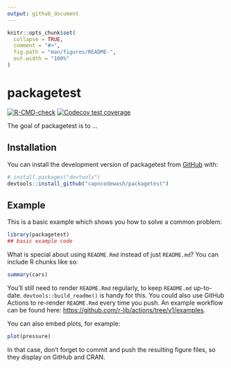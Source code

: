 ```yaml
---
output: github_document
---
```


<!-- README.md is generated from README.Rmd. Please edit that file -->

```r
knitr::opts_chunk$set(
  collapse = TRUE,
  comment = "#>",
  fig.path = "man/figures/README-",
  out.width = "100%"
)
```

# packagetest

<!-- badges: start -->
[![R-CMD-check](https://github.com/capncodewash/packagetest/workflows/R-CMD-check/badge.svg)](https://github.com/capncodewash/packagetest/actions)
[![Codecov test coverage](https://codecov.io/gh/capncodewash/packagetest/branch/main/graph/badge.svg)](https://app.codecov.io/gh/capncodewash/packagetest?branch=main)
<!-- badges: end -->

The goal of packagetest is to ...

## Installation

You can install the development version of packagetest from [GitHub](https://github.com/) with:

``` r
# install.packages("devtools")
devtools::install_github("capncodewash/packagetest")
```

## Example

This is a basic example which shows you how to solve a common problem:

```r
library(packagetest)
## basic example code
```

What is special about using `README.Rmd` instead of just `README.md`? You can include R chunks like so:

```r
summary(cars)
```

You'll still need to render `README.Rmd` regularly, to keep `README.md` up-to-date. `devtools::build_readme()` is handy for this. You could also use GitHub Actions to re-render `README.Rmd` every time you push. An example workflow can be found here: <https://github.com/r-lib/actions/tree/v1/examples>.

You can also embed plots, for example:

```r
plot(pressure)
```

In that case, don't forget to commit and push the resulting figure files, so they display on GitHub and CRAN.
